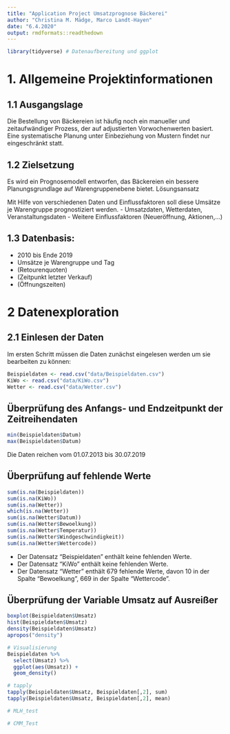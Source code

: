 ```yaml
---
title: "Application Project Umsatzprognose Bäckerei"
author: "Christina M. Mädge, Marco Landt-Hayen"
date: "6.4.2020"
output: rmdformats::readthedown
---
```


```r
library(tidyverse) # Datenaufbereitung und ggplot
```

# 1. Allgemeine Projektinformationen

## 1.1 Ausgangslage
Die Bestellung von Bäckereien ist häufig noch ein manueller und zeitaufwändiger Prozess, der auf adjustierten Vorwochenwerten basiert. Eine systematische Planung unter Einbeziehung von Mustern findet nur eingeschränkt statt.

## 1.2 Zielsetzung 
Es wird ein Prognosemodell entworfen, das Bäckereien ein bessere Planungsgrundlage auf Warengruppenebene bietet. 
Lösungsansatz

Mit Hilfe von verschiedenen Daten und Einflussfaktoren soll diese Umsätze je Warengruppe prognostiziert werden. 
-	Umsatzdaten, Wetterdaten, Veranstaltungsdaten
-	Weitere Einflussfaktoren (Neueröffnung, Aktionen,…)

## 1.3 Datenbasis:
-	2010 bis Ende 2019
-	Umsätze je Warengruppe und Tag
-	(Retourenquoten)
-	(Zeitpunkt letzter Verkauf)
-	(Öffnungszeiten)


# 2 Datenexploration

## 2.1 Einlesen der Daten

Im ersten Schritt müssen die Daten zunächst eingelesen werden um sie bearbeiten zu können:
```r
Beispieldaten <- read.csv("data/Beispieldaten.csv")
KiWo <- read.csv("data/KiWo.csv")
Wetter <- read.csv("data/Wetter.csv")
```

## Überprüfung des Anfangs- und Endzeitpunkt der Zeitreihendaten
```r
min(Beispieldaten$Datum)
max(Beispieldaten$Datum)
```

Die Daten reichen vom 01.07.2013 bis 30.07.2019

## Überprüfung auf fehlende Werte
```r
sum(is.na(Beispieldaten))
sum(is.na(KiWo))
sum(is.na(Wetter))
which(is.na(Wetter))
sum(is.na(Wetter$Datum))
sum(is.na(Wetter$Bewoelkung))
sum(is.na(Wetter$Temperatur))
sum(is.na(Wetter$Windgeschwindigkeit))
sum(is.na(Wetter$Wettercode))
```

* Der Datensatz "Beispieldaten" enthält keine fehlenden Werte.
* Der Datensatz "KiWo" enthält keine fehlenden Werte.
* Der Datensatz "Wetter" enthält 679 fehlende Werte, davon 10 in der Spalte "Bewoelkung", 669 in der Spalte "Wettercode".

## Überprüfung der Variable Umsatz auf Ausreißer
```r
boxplot(Beispieldaten$Umsatz)
hist(Beispieldaten$Umsatz)
density(Beispieldaten$Umsatz)
apropos("density")

# Visualisierung
Beispieldaten %>% 
  select(Umsatz) %>% 
  ggplot(aes(Umsatz)) +
  geom_density()

# tapply
tapply(Beispieldaten$Umsatz, Beispieldaten[,2], sum)
tapply(Beispieldaten$Umsatz, Beispieldaten[,2], mean)
```

```r
# MLH_test
```

```r
# CMM_Test
```


